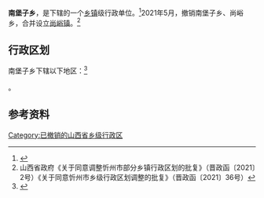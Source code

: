 {{中国乡级行政区|14/09/32/203/000}}

'''南堡子乡'''，是{{PRC admin/fullname|14/09/32/203/000|3}}下辖的一个[[乡镇|乡镇]]级行政单位。<ref>{{PRC admin/ref sgc|{{PRC admin/parent|14/09/32/203/000}}}}</ref>2021年5月，撤销南堡子乡、尚峪乡，合并设立[[尚峪镇|尚峪镇]]。<ref>山西省政府《关于同意调整忻州市部分乡镇行政区划的批复》（晋政函〔2021〕2号）《关于同意忻州市乡级行政区划调整的批复》（晋政函〔2021〕36号）</ref>

== 行政区划 ==

南堡子乡下辖以下地区：<ref>{{PRC admin/ref sgc|14/09/32/203/000}}</ref>

{{PRC admin/children|14/09/32/203/000}}。

== 参考资料 ==

{{reflist}}

{{PRC admin/navcat|14/09/32/203/000}}

[[Category:已撤销的山西省乡级行政区|Category:已撤销的山西省乡级行政区]]